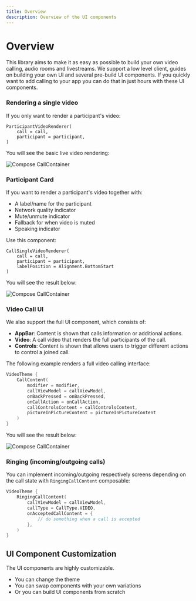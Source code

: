 ```yaml
---
title: Overview
description: Overview of the UI components
---
```


# Overview

This library aims to make it as easy as possible to build your own video calling, audio rooms and livestreams.
We support a low level client, guides on building your own UI and several pre-build UI components.
If you quickly want to add calling to your app you can do that in just hours with these UI components.

### Rendering a single video

If you only want to render a participant's video:

```
ParticipantVideoRenderer(
    call = call,
    participant = participant,
)
```

You will see the basic live video rendering:

![Compose CallContainer](../assets/compose_single_video.png)

### Participant Card

If you want to render a participant's video together with:

* A label/name for the participant
* Network quality indicator
* Mute/unmute indicator
* Fallback for when video is muted
* Speaking indicator

Use this component:

```
CallSingleVideoRenderer(
    call = call,
    participant = participant,
    labelPosition = Alignment.BottomStart
)
```

You will see the result below:

![Compose CallContainer](../assets/compose_single_participant.png)

### Video Call UI

We also support the full UI component, which consists of:

- **AppBar**: Content is shown that calls information or additional actions.
- **Video**: A call video that renders the full participants of the call.
- **Controls**: Content is shown that allows users to trigger different actions to control a joined call.

The following example renders a full video calling interface:

```Kotlin
VideoTheme {
    CallContent(
        modifier = modifier,
        callViewModel = callViewModel,
        onBackPressed = onBackPressed,
        onCallAction = onCallAction,
        callControlsContent = callControlsContent,
        pictureInPictureContent = pictureInPictureContent
    )
}
```

You will see the result below:

![Compose CallContainer](../assets/compose_call_content.png)

### Ringing (incoming/outgoing calls)

You can implement incoming/outgoing respectively screens depending on the call state with `RingingCallContent` composable:

```Kotlin
VideoTheme {
    RingingCallContent(
        callViewModel = callViewModel,
        callType = CallType.VIDEO,
        onAcceptedCallContent = {
            // do something when a call is accepted
        },
    )
}
```

## UI Component Customization

The UI components are highly customizable.

* You can change the theme
* You can swap components with your own variations
* Or you can build UI components from scratch




